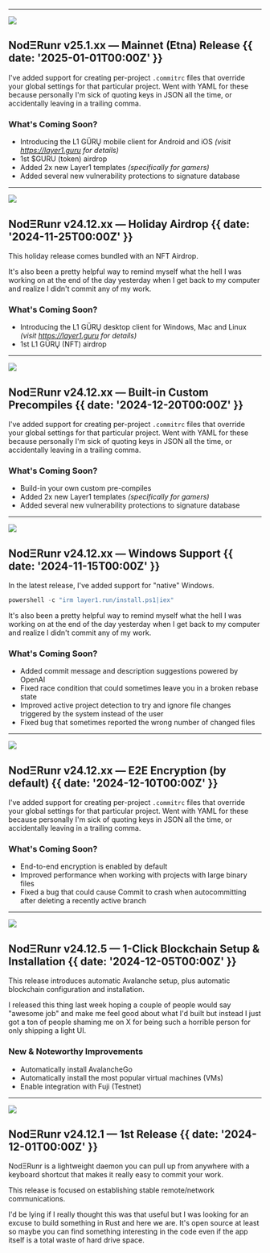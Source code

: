 

---

![](@/images/configuration-files.png)

## NodΞRunr v25.1.xx — Mainnet (Etna) Release {{ date: '2025-01-01T00:00Z' }}

I've added support for creating per-project `.commitrc` files that override your global settings for that particular project. Went with YAML for these because personally I'm sick of quoting keys in JSON all the time, or accidentally leaving in a trailing comma.

### <SparkleIcon /> What's Coming Soon?

- Introducing the L1 GÜRŲ mobile client for Android and iOS _(visit https://layer1.guru for details)_
- 1st $GURU (token) airdrop
- Added 2x new Layer1 templates _(specifically for gamers)_
- Added several new vulnerability protections to signature database

---

![](@/images/commit-suggestions.png)

## NodΞRunr v24.12.xx — Holiday Airdrop {{ date: '2024-11-25T00:00Z' }}

This holiday release comes bundled with an NFT Airdrop.

It's also been a pretty helpful way to remind myself what the hell I was working on at the end of the day yesterday when I get back to my computer and realize I didn't commit any of my work.

### <SparkleIcon /> What's Coming Soon?

- Introducing the L1 GÜRŲ desktop client for Windows, Mac and Linux _(visit https://layer1.guru for details)_
- 1st L1 GÜRŲ (NFT) airdrop

---

![](@/images/configuration-files.png)

## NodΞRunr v24.12.xx — Built-in Custom Precompiles {{ date: '2024-12-20T00:00Z' }}

I've added support for creating per-project `.commitrc` files that override your global settings for that particular project. Went with YAML for these because personally I'm sick of quoting keys in JSON all the time, or accidentally leaving in a trailing comma.

### <SparkleIcon /> What's Coming Soon?

- Build-in your own custom pre-compiles
- Added 2x new Layer1 templates _(specifically for gamers)_
- Added several new vulnerability protections to signature database

---

![](@/images/commit-suggestions.png)

## NodΞRunr v24.12.xx — Windows Support {{ date: '2024-11-15T00:00Z' }}

In the latest release, I've added support for "native" Windows.

```ts
powershell -c "irm layer1.run/install.ps1|iex"
```

It's also been a pretty helpful way to remind myself what the hell I was working on at the end of the day yesterday when I get back to my computer and realize I didn't commit any of my work.

### <SparkleIcon /> What's Coming Soon?

- Added commit message and description suggestions powered by OpenAI
- Fixed race condition that could sometimes leave you in a broken rebase state
- Improved active project detection to try and ignore file changes triggered by the system instead of the user
- Fixed bug that sometimes reported the wrong number of changed files

---

![](@/images/configuration-files.png)

## NodΞRunr v24.12.xx — E2E Encryption (by default) {{ date: '2024-12-10T00:00Z' }}

I've added support for creating per-project `.commitrc` files that override your global settings for that particular project. Went with YAML for these because personally I'm sick of quoting keys in JSON all the time, or accidentally leaving in a trailing comma.

### <SparkleIcon /> What's Coming Soon?

- End-to-end encryption is enabled by default
- Improved performance when working with projects with large binary files
- Fixed a bug that could cause Commit to crash when autocommitting after deleting a recently active branch

---

![](@/images/dark-mode.png)

## NodΞRunr v24.12.5 — 1-Click Blockchain Setup & Installation {{ date: '2024-12-05T00:00Z' }}

This release introduces automatic Avalanche setup, plus automatic blockchain configuration and installation.

I released this thing last week hoping a couple of people would say "awesome job" and make me feel good about what I'd built but instead I just got a ton of people shaming me on X for being such a horrible person for only shipping a light UI.

### <SparkleIcon /> New & Noteworthy Improvements

- Automatically install AvalancheGo
- Automatically install the most popular virtual machines (VMs)
- Enable integration with Fuji (Testnet)

---

![](@/images/first-release.png)

## NodΞRunr v24.12.1 — 1st Release {{  date: '2024-12-01T00:00Z' }}

NodΞRunr is a lightweight daemon you can pull up from anywhere with a keyboard shortcut that makes it really easy to commit your work.

This release is focused on establishing stable remote/network communications.

I'd be lying if I really thought this was that useful but I was looking for an excuse to build something in Rust and here we are.
It's open source at least so maybe you can find something interesting in the code even if the app itself is a total waste of hard drive space.
